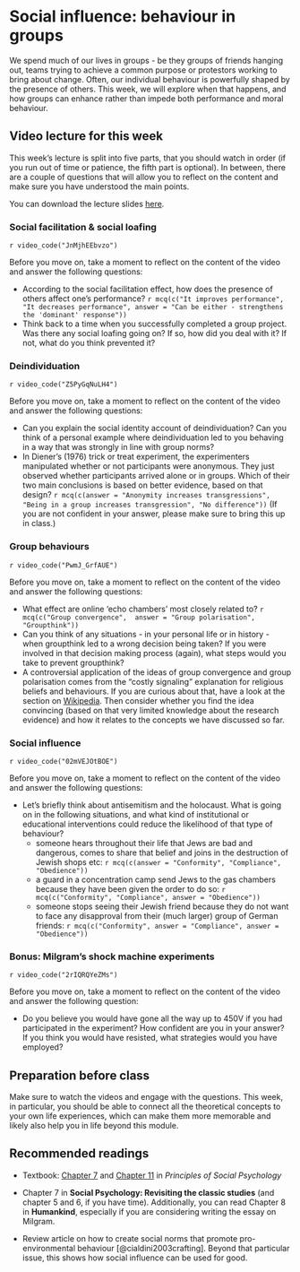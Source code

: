 # Social influence: behaviour in groups

We spend much of our lives in groups - be they groups of friends hanging out, teams trying to 
achieve a common purpose or protestors working to bring about change. Often, our individual
behaviour is powerfully shaped by the presence of others. This week, we will explore when 
that happens, and how groups can enhance rather than impede both performance and moral behaviour.

## Video lecture for this week

This week's lecture is split into five parts, that you should watch in order (if you run out of time or patience, the fifth part is optional). In between, there are a couple of questions that will allow you to reflect on the content and make sure you have understood the main points.

You can download the lecture slides <a href="./files/Lecture_3_-_group_influences_and_group_behaviours.pptx">here</a>.


### Social facilitation & social loafing

`r video_code("JnMjhEEbvzo")`

Before you move on, take a moment to reflect on the content of the video and answer the following questions:

* According to the social facilitation effect, how does the presence of others affect one's performance? `r mcq(c("It improves performance",  "It decreases performance", answer = "Can be either - strengthens the 'dominant' response"))`
* Think back to a time when you successfully completed a group project. Was there any social loafing going on? If so, how did you deal with it? If not, what do you think prevented it?

### Deindividuation

`r video_code("Z5PyGqNuLH4")`

Before you move on, take a moment to reflect on the content of the video and answer the following questions:

* Can you explain the social identity account of deindividuation? Can you think of a personal example where deindividuation led to you behaving in a way that was strongly in line with group norms?
* In Diener's (1976) trick or treat experiment, the experimenters manipulated whether or not participants were anonymous. They just observed whether participants arrived alone or in groups. Which of their two main conclusions is based on better evidence, based on that design? `r mcq(c(answer = "Anonymity increases transgressions",  "Being in a group increases transgression", "No difference"))` (If you are not confident in your answer, please make sure to bring this up in class.)

### Group behaviours

`r video_code("PwmJ_GrfAUE")`

Before you move on, take a moment to reflect on the content of the video and answer the following questions:

* What effect are online 'echo chambers' most closely related to? `r mcq(c("Group convergence",  answer = "Group polarisation", "Groupthink"))`
* Can you think of any situations - in your personal life or in history - when groupthink led to a wrong decision being taken? If you were involved in that decision making process (again), what steps would you take to prevent groupthink?
* A controversial application of the ideas of group convergence and group polarisation comes from the "costly signaling" explanation for religious beliefs and behaviours. If you are curious about that, have a look at the section on [Wikipedia](https://en.wikipedia.org/wiki/Signalling_theory#Religion_as_a_costly_signal){target="_blank"}. Then consider whether you find the idea convincing (based on that very limited knowledge about the research evidence) and how it relates to the concepts we have discussed so far. 

### Social influence

`r video_code("02mVEJOtBOE")`

Before you move on, take a moment to reflect on the content of the video and answer the following questions:

* Let's briefly think about antisemitism and the holocaust. What is going on in the following situations, and what kind of institutional or educational interventions could reduce the likelihood of that type of behaviour?
    + someone hears throughout their life that Jews are bad and dangerous, comes to share that belief and joins in the destruction of Jewish shops etc: `r mcq(c(answer = "Conformity", "Compliance", "Obedience"))`
    + a guard in a concentration camp send Jews to the gas chambers because they have been given the order to do so: `r mcq(c("Conformity", "Compliance", answer = "Obedience"))`
    + someone stops seeing their Jewish friend because they do not want to face any disapproval from their (much larger) group of German friends: `r mcq(c("Conformity", answer = "Compliance", answer = "Obedience"))`

### Bonus: Milgram's shock machine experiments

`r video_code("2rIQRQYeZMs")`

Before you move on, take a moment to reflect on the content of the video and answer the following question:

* Do you believe you would have gone all the way up to 450V if you had participated in the experiment? How confident are you in your answer? If you think you would have resisted, what strategies would you have employed?


## Preparation before class

Make sure to watch the videos and engage with the questions. This week, in particular, you should be able to connect all the theoretical concepts to your own life experiences, which can make them more memorable and likely also help you in life beyond this module.


## Recommended readings

* Textbook: [Chapter 7](https://open.lib.umn.edu/socialpsychology/part/chapter-7-influencing-and-conforming/) and [Chapter 11](https://open.lib.umn.edu/socialpsychology/part/chapter-11-working-groups-performance-and-decision-making/) in *Principles of Social Psychology*

* Chapter 7 in **Social Psychology: Revisiting the classic studies** (and chapter 5 and 6, if you have time). Additionally, you can read Chapter 8 in **Humankind**, especially if you are considering writing the essay on Milgram.

* Review article on how to create social norms that promote pro-environmental behaviour [@cialdini2003crafting]. Beyond that particular issue, 
this shows how social influence can be used for good.



